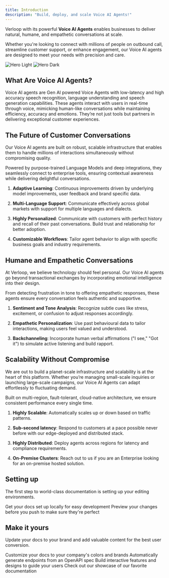 ```yaml
---
title: Introduction
description: "Build, deploy, and scale Voice AI Agents!"
---
```


Verloop with its powerful **Voice AI Agents** enables businesses to deliver natural, humane, and empathetic conversations at scale.

Whether you're looking to connect with millions of people on outbound call, streamline customer support, or enhance engagement, our Voice AI agents are designed to meet your needs with precision and care.

<img alt="Hero Light" classname="block dark:hidden" src="/images/hero-light.svg" />

<img alt="Hero Dark" classname="hidden dark:block" src="/images/hero-dark.svg" />

## What Are Voice AI Agents?

Voice AI agents are Gen AI powered Voice Agents with low-latency and high accuracy speech recognition, language understanding and speech generation capabilities.
These agents interact with users in real-time through voice, mimicking human-like conversations while maintaining efficiency, accuracy and emotions. They’re not just tools but partners in delivering exceptional customer experiences.

## The Future of Customer Conversations

Our Voice AI agents are built on robust, scalable infrastructure that enables them to handle millions of interactions simultaneously without compromising quality.

Powered by purpose-trained Language Models and deep integrations, they seamlessly connect to enterprise tools, ensuring contextual awareness while delivering delightful conversations.

1. **Adaptive Learning**: Continuous improvements driven by underlying model improvements, user feedback and brand specific data.

2. **Multi-Language Support**: Communicate effectively across global markets with support for multiple languages and dialects.

3. **Highly Personalized**: Communicate with customers with perfect history and recall of their past conversations. Build trust and relationship for better adoption.

4. **Customizable Workflows**: Tailor agent behavior to align with specific business goals and industry requirements.

## Humane and Empathetic Conversations

At Verloop, we believe technology should feel personal. Our Voice AI agents go beyond transactional exchanges by incorporating emotional intelligence into their design.

From detecting frustration in tone to offering empathetic responses, these agents ensure every conversation feels authentic and supportive.

1. **Sentiment and Tone Analysis**: Recognize subtle cues like stress, excitement, or confusion to adjust responses accordingly.

2. **Empathetic Personalization**: Use past behavioural data to tailor interactions, making users feel valued and understood.

3. **Backchanneling**: Incorporate human verbal affirmations ("I see," "Got it") to simulate active listening and build rapport.

## Scalability Without Compromise

We are out to build a planet-scale infrastructure and scalability is at the heart of this platform. Whether you’re managing small-scale inquiries or launching large-scale campaigns, our Voice AI Agents can adapt effortlessly to fluctuating demand.&#x20;

Built on multi-region, fault-tolerant, cloud-native architecture, we ensure consistent performance every single time.

1. **Highly Scalable**: Automatically scales up or down based on traffic patterns.

2. **Sub-second latency**: Respond to customers at a pace possible never before with our edge-deployed and distributed stack.

3. **Highly Distributed**: Deploy agents across regions for latency and compliance requirements.

4. **On-Premise Clusters**: Reach out to us if you are an Enterprise looking for an on-premise hosted solution.

## Setting up

The first step to world-class documentation is setting up your editing environments.

<CardGroup cols={2}>
  <Card title="Edit Your Docs" icon="pen-to-square" href="https://mintlify.com/docs/quickstart">
    Get your docs set up locally for easy development
  </Card>

  <Card title="Preview Changes" icon="image" href="https://mintlify.com/docs/development">
    Preview your changes before you push to make sure they're perfect
  </Card>
</CardGroup>

## Make it yours

Update your docs to your brand and add valuable content for the best user conversion.

<CardGroup cols={2}>
  <Card title="Customize Style" icon="palette" href="https://mintlify.com/docs/settings/global">
    Customize your docs to your company's colors and brands
  </Card>

  <Card title="Reference APIs" icon="code" href="https://mintlify.com/docs/api-playground/openapi">
    Automatically generate endpoints from an OpenAPI spec
  </Card>

  <Card title="Add Components" icon="screwdriver-wrench" href="https://mintlify.com/docs/content/components/accordions">
    Build interactive features and designs to guide your users
  </Card>

  <Card title="Get Inspiration" icon="stars" href="https://mintlify.com/customers">
    Check out our showcase of our favorite documentation
  </Card>
</CardGroup>